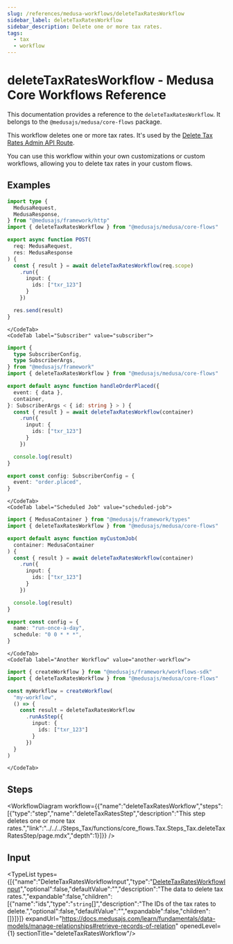 ```yaml
---
slug: /references/medusa-workflows/deleteTaxRatesWorkflow
sidebar_label: deleteTaxRatesWorkflow
sidebar_description: Delete one or more tax rates.
tags:
  - tax
  - workflow
---
```



# deleteTaxRatesWorkflow - Medusa Core Workflows Reference

This documentation provides a reference to the `deleteTaxRatesWorkflow`. It belongs to the `@medusajs/medusa/core-flows` package.

This workflow deletes one or more tax rates. It's used by the
[Delete Tax Rates Admin API Route](https://docs.medusajs.com/api/admin#tax-rates\_deletetaxratesid).

You can use this workflow within your own customizations or custom workflows, allowing you
to delete tax rates in your custom flows.

<SourceCodeLink link="https://github.com/medusajs/medusa/blob/4936315b2dc777fbaaf2869b16bf48602fc7e69b/packages/core/core-flows/src/tax/workflows/delete-tax-rates.ts#L38" />

## Examples

<CodeTabs group="workflow-exection">
    <CodeTab label="API Route" value="api-route">
    
```ts title="src/api/workflow/route.ts"
import type {
  MedusaRequest,
  MedusaResponse,
} from "@medusajs/framework/http"
import { deleteTaxRatesWorkflow } from "@medusajs/medusa/core-flows"

export async function POST(
  req: MedusaRequest,
  res: MedusaResponse
) {
  const { result } = await deleteTaxRatesWorkflow(req.scope)
    .run({
      input: {
        ids: ["txr_123"]
      }
    })

  res.send(result)
}
```

    </CodeTab>
    <CodeTab label="Subscriber" value="subscriber">
    
```ts title="src/subscribers/order-placed.ts"
import {
  type SubscriberConfig,
  type SubscriberArgs,
} from "@medusajs/framework"
import { deleteTaxRatesWorkflow } from "@medusajs/medusa/core-flows"

export default async function handleOrderPlaced({
  event: { data },
  container,
}: SubscriberArgs < { id: string } > ) {
  const { result } = await deleteTaxRatesWorkflow(container)
    .run({
      input: {
        ids: ["txr_123"]
      }
    })

  console.log(result)
}

export const config: SubscriberConfig = {
  event: "order.placed",
}
```

    </CodeTab>
    <CodeTab label="Scheduled Job" value="scheduled-job">
    
```ts title="src/jobs/message-daily.ts"
import { MedusaContainer } from "@medusajs/framework/types"
import { deleteTaxRatesWorkflow } from "@medusajs/medusa/core-flows"

export default async function myCustomJob(
  container: MedusaContainer
) {
  const { result } = await deleteTaxRatesWorkflow(container)
    .run({
      input: {
        ids: ["txr_123"]
      }
    })

  console.log(result)
}

export const config = {
  name: "run-once-a-day",
  schedule: "0 0 * * *",
}
```

    </CodeTab>
    <CodeTab label="Another Workflow" value="another-workflow">
    
```ts title="src/workflows/my-workflow.ts"
import { createWorkflow } from "@medusajs/framework/workflows-sdk"
import { deleteTaxRatesWorkflow } from "@medusajs/medusa/core-flows"

const myWorkflow = createWorkflow(
  "my-workflow",
  () => {
    const result = deleteTaxRatesWorkflow
      .runAsStep({
        input: {
          ids: ["txr_123"]
        }
      })
  }
)
```

    </CodeTab>
  </CodeTabs>

## Steps

<WorkflowDiagram workflow={{"name":"deleteTaxRatesWorkflow","steps":[{"type":"step","name":"deleteTaxRatesStep","description":"This step deletes one or more tax rates.","link":"../../../Steps_Tax/functions/core_flows.Tax.Steps_Tax.deleteTaxRatesStep/page.mdx","depth":1}]}} />

## Input

<TypeList types={[{"name":"DeleteTaxRatesWorkflowInput","type":"[DeleteTaxRatesWorkflowInput](../../../../types/core_flows.DeleteTaxRatesWorkflowInput/page.mdx)","optional":false,"defaultValue":"","description":"The data to delete tax rates.","expandable":false,"children":[{"name":"ids","type":"`string`[]","description":"The IDs of the tax rates to delete.","optional":false,"defaultValue":"","expandable":false,"children":[]}]}]} expandUrl="https://docs.medusajs.com/learn/fundamentals/data-models/manage-relationships#retrieve-records-of-relation" openedLevel={1} sectionTitle="deleteTaxRatesWorkflow"/>
